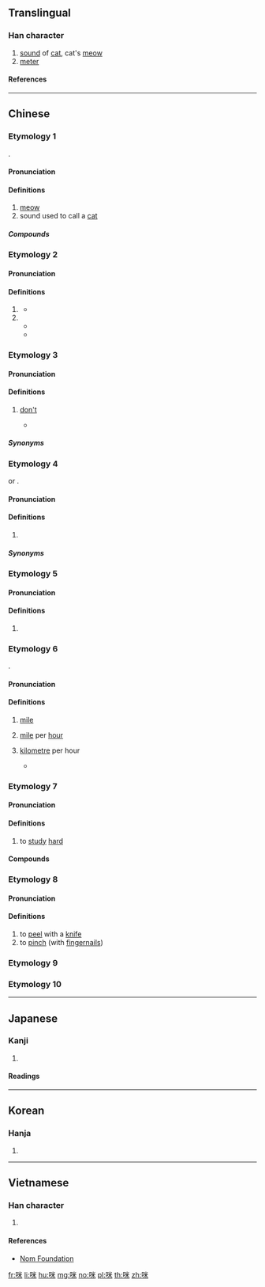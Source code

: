 {{character info/new}}
==Translingual==

===Han character===
{{Han char|rn=30|rad=口|as=06|sn=9|four=69094|canj=RFD|ids=⿰口米}}

# [[sound]] of [[cat]], cat's [[meow]]
# [[meter]]

====References====
{{Han ref|kx=0186.140|dkj=03541|dj=0405.350|hdz=10622.070|uh=54AA}}

----

==Chinese==

===Etymology 1===
{{zh-forms}}
{{onomatopoeic|zh}}.

====Pronunciation====
{{zh-pron
|m=mī
|c=mai1
|mn=bî
|mn-t=bhi5
|cat=n
}}

====Definitions====
{{zh-hanzi}}

# [[meow]]
# sound used to call a [[cat]]

=====Compounds=====
{{zh-der|咪咪}}

===Etymology 2===
{{rfe|zh|contraction of 唔係 (m4 hai6)?}}

====Pronunciation====
{{zh-pron
|c=mai6
|cat=adv
}}

====Definitions====
{{zh-hanzi}} {{tlb|zh|Cantonese}}

# {{n-g|When used with {{zh-l|囉|tr=lo<sup>1</sup>}} at the end of a phrase, used to spell out something obvious.}} {{attn|zh|may need clarification}}
#* {{zh-x|本 書 咪{mai6} 已經 還 返 畀 你 囉。|I've already given the book back to you, haven't I?|C}}
# {{n-g|When used with {{zh-l|囉|tr=lo<sup>1</sup>}} or rising intonation at the end of a phrase, used to connect a condition to a result or suggestion.}}
#* {{zh-x|你 想 睇戲 咪{mai6} 買 飛 囉。|If you want to watch a movie, '''then''' buy your tickets.|C}}
#* {{zh-x|你 食 埋 咁 多 煎炸 嘢 咪{mai6} 好 熱氣？|If you're eating so much fried stuff, won't you build up a lot of internal heat?|C}}

===Etymology 3===

====Pronunciation====
{{zh-pron
|c=mai5
|cat=v
}}

====Definitions====
{{zh-hanzi}} {{tlb|zh|Cantonese}}

# {{lb|zh|imperative}} [[don't]]
#* {{zh-x|咪{mai5} 咁 多事 啦！|'''Don't''' be so nosy!|C}}

=====Synonyms=====
{{zh-dial|別}}

===Etymology 4===
{{bor|yue|en|microphone|'''mi'''crophone}} or {{m|en|mic}}.

====Pronunciation====
{{zh-pron
|c=mai1
|cat=v
}}

====Definitions====
{{zh-hanzi}} {{tlb|zh|Cantonese}}

# {{zh-short|咪高峰|[[microphone]]}} {{zh-mw|支}}

=====Synonyms=====
{{zh-dial|傳聲器}}

===Etymology 5===

====Pronunciation====
{{zh-pron
|m=mǐ
|c=mai5
}}

====Definitions====
{{zh-hanzi}}

# {{zh-only|咪唑|imidazole}}

===Etymology 6===
{{bor|yue|en|mile}}.

====Pronunciation====
{{zh-pron
|c=mai1
|cat=n
}}

====Definitions====
{{zh-hanzi}} {{tlb|zh|Cantonese}}

# [[mile]]
# {{lb|zh|informal}} [[mile]] per [[hour]]
# {{lb|zh|informal}} [[kilometre]] per hour
#* {{zh-x|呢{nei1}度 行 六十 咪 㗎 咋{zaa3} 喎{wo3}。|You should only be driving at 60 '''km/h'''.|C}}

{{attn|zh|咪錶 derived from this?}}

===Etymology 7===
{{zh-forms|alt=冞}}
{{rfe|zh}}

====Pronunciation====
{{zh-pron
|c=mai1
|cat=n
}}

====Definitions====
{{zh-hanzi}} {{tlb|zh|Cantonese}}

# to [[study]] [[hard]]

====Compounds====
{{zh-der|咪家}}

===Etymology 8===
{{zh-forms|alt=劘}}

====Pronunciation====
{{zh-pron
|c=mai1
|cat=n
}}

====Definitions====
{{zh-hanzi}} {{tlb|zh|Cantonese}}

# to [[peel]] with a [[knife]]
# to [[pinch]] (with [[fingernail]]s)

===Etymology 9===
{{zh-see|米|v|metre}}

===Etymology 10===
{{zh-see|咩|v|the call of a sheep}}

----

==Japanese==

===Kanji===
{{ja-kanji|rs=口06}}

# {{defn|lang=ja|sort=口06}}

====Readings====
{{ja-readings|goon=[[み]] (mi)|kanon=[[び]] (bi)|kun=[[メートル]] (mētoru)}}

----

==Korean==

===Hanja===
{{ko-hanja|hangeul=미|rv=mi|mr=mi}}

# {{defn|lang=ko|sort=口06}}

----

==Vietnamese==

===Han character===
{{vi-hantu|[[mễ]]|rs=口06}}

# {{defn|lang=vi|sort=口06}}

====References====
* [http://nomfoundation.org/common/nom_details.php?codepoint=54aa&img=1 Nom Foundation]

[[fr:咪]]
[[li:咪]]
[[hu:咪]]
[[mg:咪]]
[[no:咪]]
[[pl:咪]]
[[th:咪]]
[[zh:咪]]